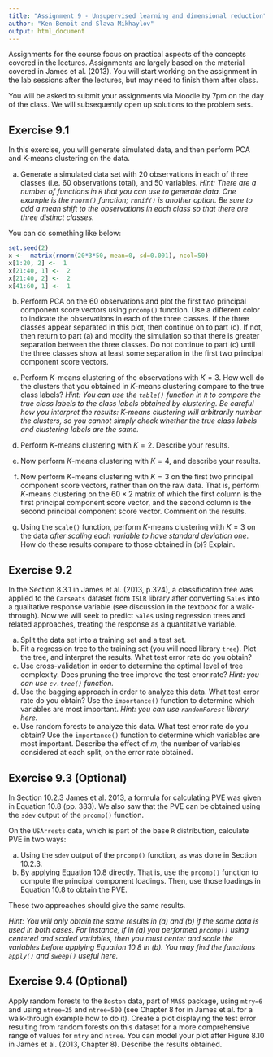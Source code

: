 ```yaml
---
title: "Assignment 9 - Unsupervised learning and dimensional reduction"
author: "Ken Benoit and Slava Mikhaylov"
output: html_document
---
```


Assignments for the course focus on practical aspects of the concepts covered in the lectures. Assignments are largely based on the material covered in James et al. (2013). You will start working on the assignment in the lab sessions after the lectures, but may need to finish them after class.

You will be asked to submit your assignments via Moodle by 7pm on the day of the class. We will subsequently open up solutions to the problem sets. 


## Exercise 9.1

In this exercise, you will generate simulated data, and then perform PCA and K-means clustering on the data.

(a) Generate a simulated data set with 20 observations in each of three classes (i.e. 60 observations total), and 50 variables.
*Hint: There are a number of functions in `R` that you can use to generate data. One example is the `rnorm()` function; `runif()` is another option. Be sure to add a mean shift to the observations in each class so that there are three distinct classes.*

You can do something like below:
```r
set.seed(2)
x <-  matrix(rnorm(20*3*50, mean=0, sd=0.001), ncol=50)
x[1:20, 2] <-  1
x[21:40, 1] <-  2
x[21:40, 2] <-  2
x[41:60, 1] <-  1
```


(b) Perform PCA on the 60 observations and plot the first two principal component score vectors using `prcomp()` function. Use a different color to indicate the observations in each of the three classes. If the three classes appear separated in this plot, then continue on to part (c). If not, then return to part (a) and modify the simulation so that there is greater separation between the three classes. Do not continue to part (c) until the three classes show at least some separation in the first two principal component score vectors.

(c) Perform $K$-means clustering of the observations with $K = 3$. How well do the clusters that you obtained in $K$-means clustering compare to the true class labels?
*Hint: You can use the `table()` function in `R` to compare the true class labels to the class labels obtained by clustering. Be careful how you interpret the results: K-means clustering will arbitrarily number the clusters, so you cannot simply check whether the true class labels and clustering labels are the same.*

(d) Perform $K$-means clustering with $K = 2$. Describe your results.

(e) Now perform $K$-means clustering with $K = 4$, and describe your
results.

(f) Now perform $K$-means clustering with $K = 3$ on the first two principal component score vectors, rather than on the raw data. That is, perform $K$-means clustering on the $60 \times 2$ matrix of which the first column is the first principal component score vector, and the second column is the second principal component score vector. Comment on the results.

(g) Using the `scale()` function, perform $K$-means clustering with $K = 3$ on the data *after scaling each variable to have standard deviation one*. How do these results compare to those obtained in (b)? Explain.


## Exercise 9.2

In the Section 8.3.1 in James et al. (2013, p.324), a classification tree was applied to the `Carseats` dataset from `ISLR` library after converting `Sales` into a qualitative response variable (see discussion in the textbook for a walk-through). Now we will seek to predict `Sales` using regression trees and related approaches, treating the response as a quantitative variable.

(a) Split the data set into a training set and a test set.
(b) Fit a regression tree to the training set (you will need library `tree`). Plot the tree, and interpret the results. What test error rate do you obtain?
(c) Use cross-validation in order to determine the optimal level of tree complexity. Does pruning the tree improve the test error rate? *Hint: you can use `cv.tree()` function.*
(d) Use the bagging approach in order to analyze this data. What test error rate do you obtain? Use the `importance()` function to determine which variables are most important. *Hint: you can use `randomForest` library here.*
(e) Use random forests to analyze this data. What test error rate do you obtain? Use the `importance()` function to determine which variables are most important. Describe the effect of $m$, the number of variables considered at each split, on the error rate obtained.


## Exercise 9.3 (Optional)

In Section 10.2.3 James et al. 2013, a formula for calculating PVE was given in Equation 10.8  (pp. 383). We also saw that the PVE can be obtained using the `sdev` output of the `prcomp()` function.

On the `USArrests` data, which is part of the base `R` distribution, calculate PVE in two ways:

(a) Using the `sdev` output of the `prcomp()` function, as was done in Section 10.2.3.
(b) By applying Equation 10.8 directly. That is, use the `prcomp()` function to compute the principal component loadings. Then, use those loadings in Equation 10.8 to obtain the PVE.

These two approaches should give the same results.

*Hint: You will only obtain the same results in (a) and (b) if the same data is used in both cases. For instance, if in (a) you performed `prcomp()` using centered and scaled variables, then you must center and scale the variables before applying Equation 10.8 in (b). You may find the functions `apply()` and `sweep()` useful here.*


## Exercise 9.4 (Optional)

Apply random forests to the `Boston` data, part of `MASS` package, using `mtry=6` and using `ntree=25` and `ntree=500` (see Chapter 8 for in James et al. for a walk-through example how to do it). Create a plot displaying the test error resulting from random forests on this dataset for a more comprehensive range of values for `mtry` and `ntree`. You can model your plot after Figure 8.10 in James et al. (2013, Chapter 8). Describe the results obtained.
